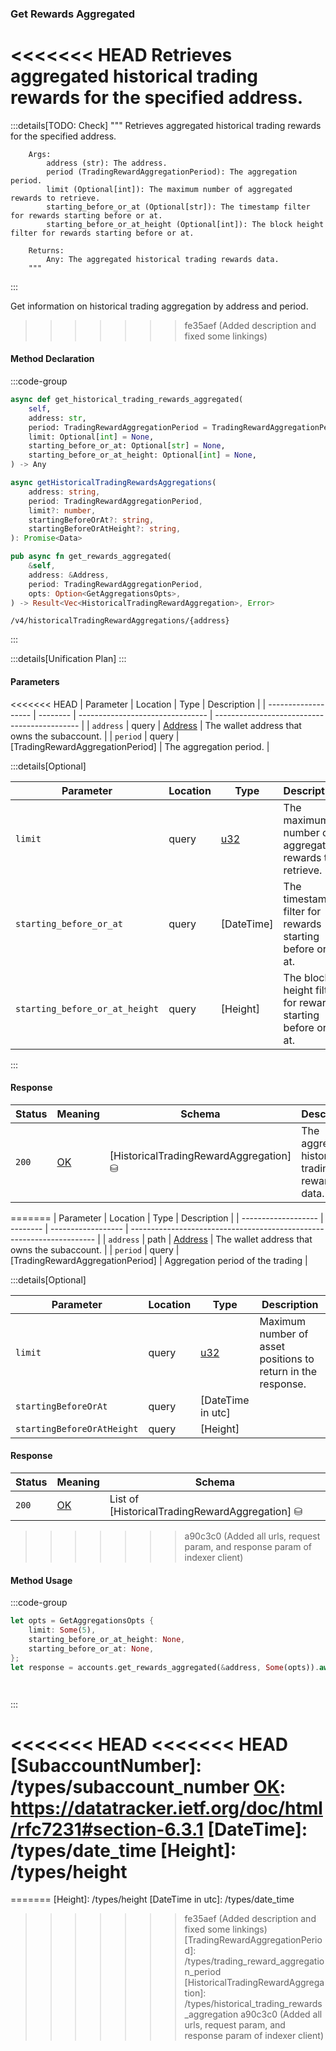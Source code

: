 ### Get Rewards Aggregated

<<<<<<< HEAD
Retrieves aggregated historical trading rewards for the specified address.
=======
:::details[TODO: Check]
        """
        Retrieves aggregated historical trading rewards for the specified address.

        Args:
            address (str): The address.
            period (TradingRewardAggregationPeriod): The aggregation period.
            limit (Optional[int]): The maximum number of aggregated rewards to retrieve.
            starting_before_or_at (Optional[str]): The timestamp filter for rewards starting before or at.
            starting_before_or_at_height (Optional[int]): The block height filter for rewards starting before or at.

        Returns:
            Any: The aggregated historical trading rewards data.
        """
:::

Get information on historical trading aggregation by address and period.
>>>>>>> fe35aef (Added description and fixed some linkings)

#### Method Declaration

:::code-group

```python [Python]
async def get_historical_trading_rewards_aggregated(
    self,
    address: str,
    period: TradingRewardAggregationPeriod = TradingRewardAggregationPeriod.DAILY,
    limit: Optional[int] = None,
    starting_before_or_at: Optional[str] = None,
    starting_before_or_at_height: Optional[int] = None,
) -> Any
```

```typescript [TypeScript]
async getHistoricalTradingRewardsAggregations(
    address: string,
    period: TradingRewardAggregationPeriod,
    limit?: number,
    startingBeforeOrAt?: string,
    startingBeforeOrAtHeight?: string,
): Promise<Data>
```

```rust [Rust]
pub async fn get_rewards_aggregated(
    &self,
    address: &Address,
    period: TradingRewardAggregationPeriod,
    opts: Option<GetAggregationsOpts>,
) -> Result<Vec<HistoricalTradingRewardAggregation>, Error>
```

```url [API]
/v4/historicalTradingRewardAggregations/{address}
```

:::

:::details[Unification Plan]
:::

#### Parameters

<<<<<<< HEAD
| Parameter           | Location | Type                             | Description                                  |
| ------------------- | -------- | -------------------------------- | -------------------------------------------- |
| `address`           | query    | [Address]                        | The wallet address that owns the subaccount. |
| `period`            | query    | [TradingRewardAggregationPeriod] | The aggregation period.                      |

:::details[Optional]

| Parameter                      | Location | Type                      | Description                                                |
| ------------------------------ | -------- | ------------------------- | ---------------------------------------------------------- |
| `limit`                        | query    | [u32]                     | The maximum number of aggregated rewards to retrieve.      |
| `starting_before_or_at`        | query    | [DateTime]                | The timestamp filter for rewards starting before or at.    |
| `starting_before_or_at_height` | query    | [Height]                  | The block height filter for rewards starting before or at. |

:::

#### Response

| Status | Meaning     | Schema                                 | Description                                     |
| ------ | ----------- | -------------------------------------- | ----------------------------------------------- |
| `200`  | [OK]        | [HistoricalTradingRewardAggregation] ⛁ | The aggregated historical trading rewards data. |
=======
| Parameter           | Location | Type               | Description                                                           |
| ------------------- | -------- | ------------------ | --------------------------------------------------------------------- |
| `address`           | path    | [Address]          | The wallet address that owns the subaccount.                          |
| `period`            | query | [TradingRewardAggregationPeriod] | Aggregation period of the trading |

:::details[Optional]

| Parameter                     | Location | Type                      | Description                                                  |
| ----------------------------- | -------- | ------------------------- | ------------------------------------------------------------ |
| `limit`                       | query    | [u32]                     | Maximum number of asset positions to return in the response. |
| `startingBeforeOrAt` | query | [DateTime in utc] | |
| `startingBeforeOrAtHeight` | query | [Height] | | 

#### Response

| Status | Meaning     | Schema                          |
| ------ | ----------- | ------------------------------- |
| `200`  | [OK]        | List of [HistoricalTradingRewardAggregation] ⛁ |
>>>>>>> a90c3c0 (Added all urls, request param, and response param of indexer client)

#### Method Usage

:::code-group

```rust [Rust]
let opts = GetAggregationsOpts {
    limit: Some(5),
    starting_before_or_at_height: None,
    starting_before_or_at: None,
};
let response = accounts.get_rewards_aggregated(&address, Some(opts)).await?;
```

```python [Python]

```

```typescript [TypeScript]

```

:::

[OK]: /types/ok
[u32]: /types/u32
[Address]: /types/address
<<<<<<< HEAD
<<<<<<< HEAD
[SubaccountNumber]: /types/subaccount_number
[OK]: https://datatracker.ietf.org/doc/html/rfc7231#section-6.3.1
[DateTime]: /types/date_time
[Height]: /types/height
=======
=======
[Height]: /types/height
[DateTime in utc]: /types/date_time
>>>>>>> fe35aef (Added description and fixed some linkings)
[TradingRewardAggregationPeriod]: /types/trading_reward_aggregation_period
[HistoricalTradingRewardAggregation]: /types/historical_trading_rewards_aggregation
>>>>>>> a90c3c0 (Added all urls, request param, and response param of indexer client)
